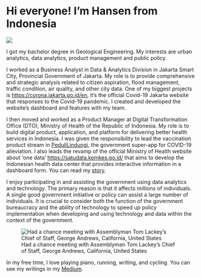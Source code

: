 # Hi everyone! I'm Hansen from Indonesia {.unnumbered}

![](image/hw.png)

I got my bachelor degree in Geological Engineering. My interests are urban analytics, data analytics, product management and public policy.

I worked as a Business Analyst in Data & Analytics Division in Jakarta Smart City, Provincial Government of Jakarta. My role is to provide comprehensive and strategic analysis related to citizen aspiration, flood management, traffic condition, air quality, and other city data. One of my biggest projects is <https://corona.jakarta.go.id/en>, it's the official Covid-19 Jakarta website that responses to the Covid-19 pandemic. I created and developed the website's dashboard and features with my team.

I then moved and worked as a Product Manager at Digital Transformation Office (DTO), Ministry of Health of the Republic of Indonesia. My role is to build digital product, application, and platform for delivering better health services in Indonesia. I was given the responsibility to lead the vaccination product stream in [PeduliLindungi](https://www.pedulilindungi.id/), the government super-app for COVID-19 alleviation. I also leads the revamp of the official Ministry of Health website about 'one data' <https://satudata.kemkes.go.id/> that aims to develop the Indonesian health data center that provides interactive information in a dashboard form. You can read my [story](https://medium.com/@dtokemkes/from-data-analytics-to-product-management-in-the-government-context-e5ff7b74c7b9).

I enjoy participating in and assisting the government using data analytics and technology. The primary reason is that it affects millions of individuals. A single good government initiative or policy can assist a large number of individuals. It is crucial to consider both the function of the government bureaucracy and the ability of technology to speed up policy implementation when developing and using technology and data within the context of the government.

![Had a chance meeting with Assemblyman Tom Lackey's Chief of Staff, George Andrews, California, United States](image/group.png)

In my free time, I love playing piano, running, writing, and cycling. You can see my writings in my [Medium](https://hansenwgn.medium.com/).
